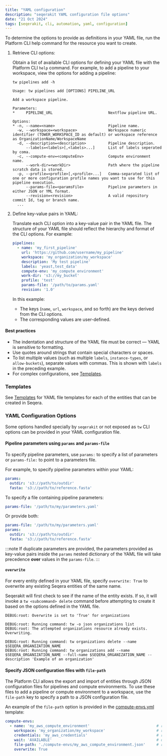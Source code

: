 ```yaml
---
title: "YAML configuration"
description: "seqerakit YAML configuration file options"
date: "21 Oct 2024"
tags: [seqerakit, cli, automation, yaml, configuration]
---
```


To determine the options to provide as definitions in your YAML file, run the Platform CLI help command for the resource you want to create.

1. Retrieve CLI options:

    Obtain a list of available CLI options for defining your YAML file with the Platform CLI `help` command. For example, to add a pipeline to your workspace, view the options for adding a pipeline:

    ```shell-session
    tw pipelines add -h
    ```

    ```shell-session
    Usage: tw pipelines add [OPTIONS] PIPELINE_URL

    Add a workspace pipeline.

    Parameters:
    *     PIPELINE_URL                         Nextflow pipeline URL.

    Options:
    * -n, --name=<name>                        Pipeline name.
      -w, --workspace=<workspace>              Workspace numeric identifier (TOWER_WORKSPACE_ID as default) or workspace reference as OrganizationName/WorkspaceName
      -d, --description=<description>          Pipeline description.
          --labels=<labels>[,<labels>...]      List of labels seperated by coma.
      -c, --compute-env=<computeEnv>           Compute environment name.
          --work-dir=<workDir>                 Path where the pipeline scratch data is stored.
      -p, --profile=<profile>[,<profile>...]   Comma-separated list of one or more configuration profile names you want to use for this pipeline execution.
          --params-file=<paramsFile>           Pipeline parameters in either JSON or YML format.
          --revision=<revision>                A valid repository commit Id, tag or branch name.
      ...
    ```

1. Define key-value pairs in YAML:

    Translate each CLI option into a key-value pair in the YAML file. The structure of your YAML file should reflect the hierarchy and format of the CLI options. For example:

    ```yaml
    pipelines:
      - name: 'my_first_pipeline'
        url: 'https://github.com/username/my_pipeline'
        workspace: 'my_organization/my_workspace'
        description: 'My test pipeline'
        labels: 'yeast,test_data'
        compute-env: 'my_compute_environment'
        work-dir: 's3://my_bucket'
        profile: 'test'
        params-file: '/path/to/params.yaml'
        revision: '1.0'
    ```

    In this example:

    - The keys (`name`, `url`, `workspace`, and so forth) are the keys derived from the CLI options.
    - The corresponding values are user-defined.

#### Best practices
 
- The indentation and structure of the YAML file must be correct — YAML is sensitive to formatting.
- Use quotes around strings that contain special characters or spaces.
- To list multiple values (such as multiple `labels`, `instance-types`, or `allow-buckets`), separate values with commas. This is shown with `labels` in the preceding example.
- For complex configurations, see [Templates](./templates.mdx).

### Templates

See [Templates](./templates.mdx) for YAML file templates for each of the entities that can be created in Seqera.

### YAML Configuration Options

Some options handled specially by `seqerakit` or not exposed as `tw` CLI options can be provided in your YAML configuration file.

#### Pipeline parameters using `params` and `params-file`

To specify pipeline parameters, use `params:` to specify a list of parameters or `params-file:` to point to a parameters file.

For example, to specify pipeline parameters within your YAML:

```yaml
params:
  outdir: 's3://path/to/outdir'
  fasta: 's3://path/to/reference.fasta'
```

To specify a file containing pipeline parameters:

```yaml
params-file: '/path/to/my/parameters.yaml'
```

Or provide both:

```yaml
params-file: '/path/to/my/parameters.yaml'
params:
  outdir: 's3://path/to/outdir'
  fasta: 's3://path/to/reference.fasta'
```

:::note 
If duplicate parameters are provided, the parameters provided as key-value pairs inside the `params` nested dictionary of the YAML file will take precedence **over** values in the `params-file`.
:::

#### `overwrite`

For every entity defined in your YAML file, specify `overwrite: True` to overwrite any existing Seqera entities of the same name.

Seqerakit will first check to see if the name of the entity exists. If so, it will invoke a `tw <subcommand> delete` command before attempting to create it based on the options defined in the YAML file.

```shell-session
DEBUG:root: Overwrite is set to 'True' for organizations

DEBUG:root: Running command: tw -o json organizations list
DEBUG:root: The attempted organizations resource already exists. Overwriting.

DEBUG:root: Running command: tw organizations delete --name $SEQERA_ORGANIZATION_NAME
DEBUG:root: Running command: tw organizations add --name $SEQERA_ORGANIZATION_NAME --full-name $SEQERA_ORGANIZATION_NAME --description 'Example of an organization'
```

#### Specify JSON configuration files with `file-path`

The Platform CLI allows the export and import of entities through JSON configuration files for pipelines and compute environments. To use these files to add a pipeline or compute environment to a workspace, use the `file-path` key to specify a path to a JSON configuration file.

An example of the `file-path` option is provided in the [compute-envs.yml](./templates/compute-envs.yml) template:

```yaml
compute-envs:
  - name: 'my_aws_compute_environment'                              # required
    workspace: 'my_organization/my_workspace'                       # required
    credentials: 'my_aws_credentials'                               # required
    wait: 'AVAILABLE'                                               # optional
    file-path: './compute-envs/my_aws_compute_environment.json'     # required
    overwrite: True
```
